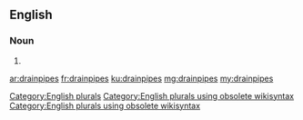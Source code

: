 ==English==

===Noun===
{{head|en}}

# {{plural of|drainpipe}}

[[Category:English plurals]][[Category:English plurals using obsolete wikisyntax]][[Category:English plurals using obsolete wikisyntax]]

[[ar:drainpipes]]
[[fr:drainpipes]]
[[ku:drainpipes]]
[[mg:drainpipes]]
[[my:drainpipes]]